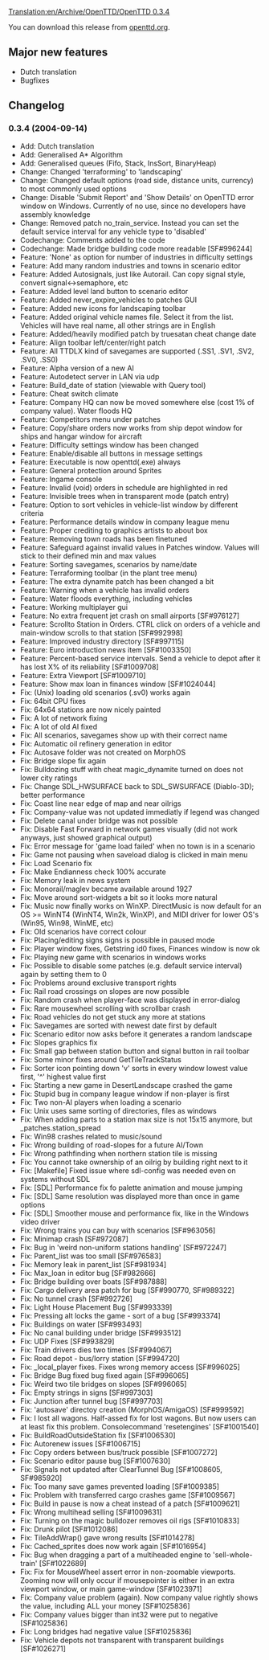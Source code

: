 [[Translation:en/Archive/OpenTTD/OpenTTD 0.3.4]]

{{en/OTTDVersions}}
{{en/release|prev=OpenTTD 0.3.3|next=OpenTTD 0.3.5|date=2004-09-14}}

You can download this release from [http://www.openttd.org/download-stable/0.3.4 openttd.org].

==Major new features==
* Dutch translation
* Bugfixes

==Changelog==
===0.3.4 (2004-09-14)===
* Add: Dutch translation
* Add: Generalised A* Algorithm
* Add: Generalised queues (Fifo, Stack, InsSort, BinaryHeap)
* Change: Changed 'terraforming' to 'landscaping'
* Change: Changed default options (road side, distance units, currency) to most commonly used options
* Change: Disable 'Submit Report' and 'Show Details' on OpenTTD error window on Windows. Currently of no use, since no developers have assembly knowledge
* Change: Removed patch no_train_service. Instead you can set the default service interval for any vehicle type to 'disabled'
* Codechange: Comments added to the code
* Codechange: Made bridge building code more readable [SF#996244]
* Feature: 'None' as option for number of industries in difficulty settings
* Feature: Add many random industries and towns in scenario editor
* Feature: Added Autosignals, just like Autorail. Can copy signal style, convert signal<->semaphore, etc
* Feature: Added level land button to scenario editor
* Feature: Added never_expire_vehicles to patches GUI
* Feature: Added new icons for landscaping toolbar
* Feature: Added original vehicle names file. Select it from the list. Vehicles will have real name, all other strings are in English
* Feature: Added/heavily modified patch by truesatan cheat change date
* Feature: Align toolbar left/center/right patch
* Feature: All TTDLX kind of savegames are supported (.SS1, .SV1, .SV2, .SV0, .SS0)
* Feature: Alpha version of a new AI
* Feature: Autodetect server in LAN via udp
* Feature: Build_date of station (viewable with Query tool)
* Feature: Cheat switch climate
* Feature: Company HQ can now be moved somewhere else (cost 1% of company value). Water floods HQ
* Feature: Competitors menu under patches
* Feature: Copy/share orders now works from ship depot window for ships and hangar window for aircraft
* Feature: Difficulty settings window has been changed
* Feature: Enable/disable all buttons in message settings
* Feature: Executable is now openttd(.exe) always
* Feature: General protection around Sprites
* Feature: Ingame console
* Feature: Invalid (void) orders in schedule are highlighted in red
* Feature: Invisible trees when in transparent mode (patch entry)
* Feature: Option to sort vehicles in vehicle-list window by different criteria
* Feature: Performance details window in company league menu
* Feature: Proper crediting to graphics artists to about box
* Feature: Removing town roads has been finetuned
* Feature: Safeguard against invalid values in Patches window. Values will stick to their defined min and max values
* Feature: Sorting savegames, scenarios by name/date
* Feature: Terraforming toolbar (in the plant tree menu)
* Feature: The extra dynamite patch has been changed a bit
* Feature: Warning when a vehicle has invalid orders
* Feature: Water floods everything, including vehicles
* Feature: Working multiplayer gui
* Feature: No extra frequent jet crash on small airports [SF#976127]
* Feature: Scrollto Station in Orders. CTRL click on orders of a vehicle and main-window scrolls to that station [SF#992998]
* Feature: Improved industry directory [SF#997115]
* Feature: Euro introduction news item [SF#1003350]
* Feature: Percent-based service intervals. Send a vehicle to depot after it has lost X% of its reliability [SF#1009708]
* Feature: Extra Viewport [SF#1009710]
* Feature: Show max loan in finances window [SF#1024044]
* Fix: (Unix) loading old scenarios (.sv0) works again
* Fix: 64bit CPU fixes
* Fix: 64x64 stations are now nicely painted
* Fix: A lot of network fixing
* Fix: A lot of old AI fixed
* Fix: All scenarios, savegames show up with their correct name
* Fix: Automatic oil refinery generation in editor
* Fix: Autosave folder was not created on MorphOS
* Fix: Bridge slope fix again
* Fix: Bulldozing stuff with cheat magic_dynamite turned on does not lower city ratings
* Fix: Change SDL_HWSURFACE back to SDL_SWSURFACE (Diablo-3D); better performance
* Fix: Coast line near edge of map and near oilrigs
* Fix: Company-value was not updated immediatly if legend was changed
* Fix: Delete canal under bridge was not possible
* Fix: Disable Fast Forward in network games visually (did not work anyways, just showed graphical output)
* Fix: Error message for 'game load failed' when no town is in a scenario
* Fix: Game not pausing when saveload dialog is clicked in main menu
* Fix: Load Scenario fix
* Fix: Make Endianness check 100% accurate
* Fix: Memory leak in news system
* Fix: Monorail/maglev became available around 1927
* Fix: Move around sort-widgets a bit so it looks more natural
* Fix: Music now finally works on WinXP. DirectMusic is now default for an OS >= WinNT4 (WinNT4, Win2k, WinXP), and MIDI driver for lower OS's (Win95, Win98, WinME, etc)
* Fix: Old scenarios have correct colour
* Fix: Placing/editing signs signs is possible in paused mode
* Fix: Player window fixes, Getstring id0 fixes, Finances window is now ok
* Fix: Playing new game with scenarios in windows works
* Fix: Possible to disable some patches (e.g. default service interval) again by setting them to 0
* Fix: Problems around exclusive transport rights
* Fix: Rail road crossings on slopes are now possible
* Fix: Random crash when player-face was displayed in error-dialog
* Fix: Rare mousewheel scrolling with scrollbar crash
* Fix: Road vehicles do not get stuck any more at stations
* Fix: Savegames are sorted with newest date first by default
* Fix: Scenario editor now asks before it generates a random landscape
* Fix: Slopes graphics fix
* Fix: Small gap between station button and signal button in rail toolbar
* Fix: Some minor fixes around GetTileTrackStatus
* Fix: Sorter icon pointing down 'v' sorts in every window lowest value first, '^' highest value first
* Fix: Starting a new game in DesertLandscape crashed the game
* Fix: Stupid bug in company league window if non-player is first
* Fix: Two non-AI players when loading a scenario
* Fix: Unix uses same sorting of directories, files as windows
* Fix: When adding parts to a station max size is not 15x15 anymore, but _patches.station_spread
* Fix: Win98 crashes related to music/sound
* Fix: Wrong building of road-slopes for a future AI/Town
* Fix: Wrong pathfinding when northern station tile is missing
* Fix: You cannot take ownership of an oilrig by building right next to it
* Fix: [Makefile] Fixed issue where sdl-config was needed even on systems without SDL
* Fix: [SDL] Performance fix fo palette animation and mouse jumping
* Fix: [SDL] Same resolution was displayed more than once in game options
* Fix: [SDL] Smoother mouse and performance fix, like in the Windows video driver
* Fix: Wrong trains you can buy with scenarios [SF#963056]
* Fix: Minimap crash [SF#972087]
* Fix: Bug in 'weird non-uniform stations handling' [SF#972247]
* Fix: Parent_list was too small [SF#976583]
* Fix: Memory leak in parent_list [SF#981934]
* Fix: Max_loan in editor bug [SF#982666]
* Fix: Bridge building over boats [SF#987888]
* Fix: Cargo delivery area patch for bug [SF#990770, SF#989322]
* Fix: No tunnel crash [SF#992726]
* Fix: Light House Placement Bug [SF#993339]
* Fix: Pressing alt locks the game - sort of a bug [SF#993374]
* Fix: Buildings on water [SF#993493]
* Fix: No canal building under bridge [SF#993512]
* Fix: UDP Fixes [SF#993829]
* Fix: Train drivers dies two times [SF#994067]
* Fix: Road depot - bus/lorry station [SF#994720]
* Fix: _local_player fixes. Fixes wrong memory access [SF#996025]
* Fix: Bridge Bug fixed bug fixed again [SF#996065]
* Fix: Weird two tile bridges on slopes [SF#996065]
* Fix: Empty strings in signs [SF#997303]
* Fix: Junction after tunnel bug [SF#997703]
* Fix: 'autosave' directoy creation (MorphOS/AmigaOS) [SF#999592]
* Fix: I lost all wagons. Half-assed fix for lost wagons. But now users can at least fix this problem. Consolecommand 'resetengines' [SF#1001540]
* Fix: BuildRoadOutsideStation fix [SF#1006530]
* Fix: Autorenew issues [SF#1006715]
* Fix: Copy orders between bus/truck possible [SF#1007272]
* Fix: Scenario editor pause bug [SF#1007630]
* Fix: Signals not updated after ClearTunnel Bug [SF#1008605, SF#985920]
* Fix: Too many save games prevented loading [SF#1009385]
* Fix: Problem with transferred cargo crashes game [SF#1009567]
* Fix: Build in pause is now a cheat instead of a patch [SF#1009621]
* Fix: Wrong multihead selling [SF#1009631]
* Fix: Turning on the magic bulldozer removes oil rigs [SF#1010833]
* Fix: Drunk pilot [SF#1012086]
* Fix: TileAddWrap() gave wrong results [SF#1014278]
* Fix: Cached_sprites does now work again [SF#1016954]
* Fix: Bug when dragging a part of a multiheaded engine to 'sell-whole-train' [SF#1022689]
* Fix: Fix for MouseWheel assert error in non-zoomable viewports. Zooming now will only occur if mousepointer is either in an extra viewport window, or main game-window [SF#1023971]
* Fix: Company value problem (again). Now company value rightly shows the value, including ALL your money [SF#1025836]
* Fix: Company values bigger than int32 were put to negative [SF#1025836]
* Fix: Long bridges had negative value [SF#1025836]
* Fix: Vehicle depots not transparent with transparent buildings [SF#1026271]